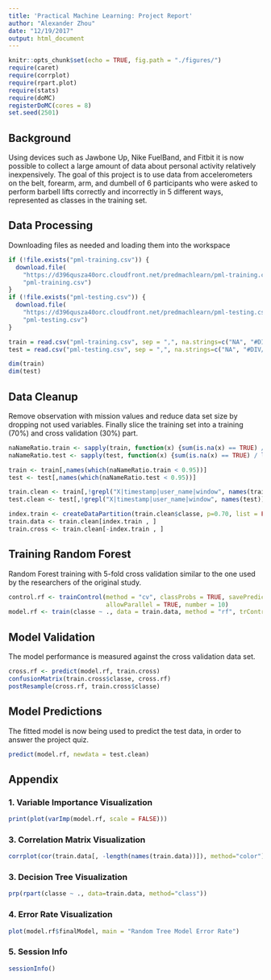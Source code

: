 ```yaml
---
title: 'Practical Machine Learning: Project Report'
author: "Alexander Zhou"
date: "12/19/2017"
output: html_document
---
```


```r
knitr::opts_chunk$set(echo = TRUE, fig.path = "./figures/")
require(caret)
require(corrplot)
require(rpart.plot)
require(stats)
require(doMC)
registerDoMC(cores = 8)
set.seed(2501)
```

## Background

Using devices such as Jawbone Up, Nike FuelBand, and Fitbit it is now possible to collect a large amount of data about personal activity relatively inexpensively. The goal of this project is to use data from accelerometers on the belt, forearm, arm, and dumbell of 6 participants who were asked to perform barbell lifts correctly and incorrectly in 5 different ways, represented as classes in the training set. 

## Data Processing

Downloading files as needed and loading them into the workspace
```r
if (!file.exists("pml-training.csv")) { 
  download.file(
    "https://d396qusza40orc.cloudfront.net/predmachlearn/pml-training.csv", 
    "pml-training.csv")
}
if (!file.exists("pml-testing.csv")) { 
  download.file(
    "https://d396qusza40orc.cloudfront.net/predmachlearn/pml-testing.csv", 
    "pml-testing.csv")
}

train = read.csv("pml-training.csv", sep = ",", na.strings=c("NA", "#DIV/0!",""))
test = read.csv("pml-testing.csv", sep = ",", na.strings=c("NA", "#DIV/0!",""))

dim(train)
dim(test)
```

## Data Cleanup
Remove observation with mission values and reduce data set size by dropping not used variables. Finally slice the training set into a training (70%) and cross validation (30%) part. 
```r
naNameRatio.train <- sapply(train, function(x) {sum(is.na(x) == TRUE) / length(x)})
naNameRatio.test <- sapply(test, function(x) {sum(is.na(x) == TRUE) / length(x)})

train <- train[,names(which(naNameRatio.train < 0.95))]
test <- test[,names(which(naNameRatio.test < 0.95))]

train.clean <- train[,!grepl("X|timestamp|user_name|window", names(train))]
test.clean <- test[,!grepl("X|timestamp|user_name|window", names(test))]

index.train <- createDataPartition(train.clean$classe, p=0.70, list = FALSE)
train.data <- train.clean[index.train , ]
train.cross <- train.clean[-index.train , ]
```

## Training Random Forest

Random Forest training with 5-fold cross validation similar to the one used by the researchers of the original study. 
```r
control.rf <- trainControl(method = "cv", classProbs = TRUE, savePredictions = TRUE,
                           allowParallel = TRUE, number = 10)
model.rf <- train(classe ~ ., data = train.data, method = "rf", trControl = control.rf)
```

## Model Validation

The model performance is measured against the cross validation data set.
```r
cross.rf <- predict(model.rf, train.cross)
confusionMatrix(train.cross$classe, cross.rf)
postResample(cross.rf, train.cross$classe)
```

## Model Predictions

The fitted model is now being used to predict the test data, in order to answer the project quiz.
```r
predict(model.rf, newdata = test.clean)
```

## Appendix 

### 1. Variable Importance Visualization
```r
print(plot(varImp(model.rf, scale = FALSE)))
```

### 3. Correlation Matrix Visualization
```r
corrplot(cor(train.data[, -length(names(train.data))]), method="color")
```

### 3. Decision Tree Visualization
```r
prp(rpart(classe ~ ., data=train.data, method="class"))
```

### 4. Error Rate Visualization
```r
plot(model.rf$finalModel, main = "Random Tree Model Error Rate")
```

### 5. Session Info
```r
sessionInfo()
```
